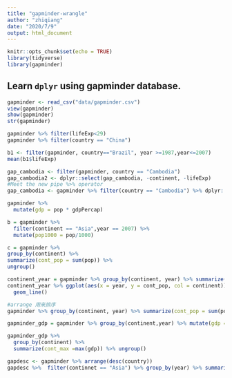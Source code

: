 ```yaml
---
title: "gapminder-wrangle"
author: "zhiqiang"
date: "2020/7/9"
output: html_document
---
```


```r
knitr::opts_chunk$set(echo = TRUE)
library(tidyverse)
library(gapminder)
```

## Learn `dplyr` using gapminder database.
```r
gapminder <- read_csv("data/gapminder.csv")
view(gapminder)
show(gapminder)
str(gapminder)
```


```r
gapminder %>% filter(lifeExp<29)
gapminder %>% filter(country == "China")
```

```r

b1 <- filter(gapminder, country=="Brazil", year >=1987,year<=2007)
mean(b1$lifeExp)
```


```r
gap_cambodia <- filter(gapminder, country == "Cambodia") 
gap_cambodia2 <- dplyr::select(gap_cambodia, -continent, -lifeExp)
#Meet the new pipe %>% operator
gap_cambodia <- gapminder %>% filter(country == "Cambodia") %>% dplyr::select(-continent, -lifeExp)

```

```r

gapminder %>% 
  mutate(gdp = pop * gdpPercap)
```
```r
b = gapminder %>% 
  filter(continent == "Asia",year == 2007) %>% 
  mutate(pop1000 = pop/1000)
```


```r
c = gapminder %>% 
group_by(continent) %>% 
summarize(cont_pop = sum(pop)) %>%
ungroup()
```

```r
continent_year = gapminder %>% group_by(continent, year) %>% summarize(cont_pop = sum(pop))
continent_year %>% ggplot(aes(x = year, y = cont_pop, col = continent))+
  geom_line()
```

```r
#arrange 用来排序
gapminder %>% group_by(continent, year) %>% summarize(cont_pop = sum(pop)) %>% arrange(year)
```

```r
gapminder_gdp = gapminder %>% group_by(continent,year) %>% mutate(gdp = pop * gdpPercap) %>% ungroup()

gapminder_gdp %>% 
  group_by(continent) %>% 
  summarize(cont_max =max(gdp)) %>% ungroup()
```

```r
gapdesc <- gapminder %>% arrange(desc(country))
gapdesc %>%  filter(continnet == "Asia") %>% group_by(year) %>% summarize(maxlife = max(lifeEXP)) %>% arrange(desc(year)) %>% ungroup
```

